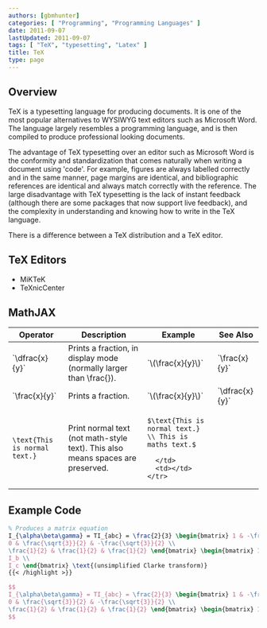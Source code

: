 ```yaml
---
authors: [gbmhunter]
categories: [ "Programming", "Programming Languages" ]
date: 2011-09-07
lastUpdated: 2011-09-07
tags: [ "TeX", "typesetting", "Latex" ]
title: TeX
type: page
---
```


<h2>Overview</h2>

<p>TeX is a typesetting language for producing documents. It is one of the most popular alternatives to WYSIWYG text editors such as Microsoft Word. The language largely resembles a programming language, and is then compiled to produce professional looking documents.</p>

<p>The advantage of TeX typesetting over an editor such as Microsoft Word is the conformity and standardization that comes naturally when writing a document using 'code'. For example, figures are always labelled correctly and in the same manner, page margins are identical, and bibliographic references are identical and always match correctly with the reference. The large disadvantage with TeX typesetting is the lack of instant feedback (although there are some packages that now support live feedback), and the complexity in understanding and knowing how to write in the TeX language.</p>

<p>There is a difference between a TeX distribution and a TeX editor.</p>

<h2>TeX Editors</h2>

<ul>
  <li>MiKTeK</li>
  <li>TeXnicCenter</li>
</ul>

<h2>MathJAX</h2>

<table>
  <thead>
    <tr>
      <th>Operator</th>
      <th>Description</th>
      <th>Example</th>
      <th>See Also</th>
    </tr>
  </thead>
  <tbody>
    <tr>
      <td>
`\dfrac{x}{y}`
      </td>
      <td>Prints a fraction, in display mode (normally larger than \frac{}).</td>
      <td>
`\(\frac{x}{y}\)`
      </td>
      <td>
`\frac{x}{y}`
      </td>
    </tr>
    <tr>
      <td>
`\frac{x}{y}`
      </td>
      <td>Prints a fraction.</td>
      <td>
`\(\frac{x}{y}\)`
      </td>
      <td>
`\dfrac{x}{y}`
      </td>
    </tr>
    <tr>
      <td>
      
```\text{This is normal text.}```
      </td>
      <td>Print normal text (not math-style text). This also means spaces are preserved.</td>
      <td>
      
`$\text{This is normal text.} \\ This is maths text.$`

      </td>
      <td></td>
    </tr>
  </tbody>
</table>

## Example Code

```tex
% Produces a matrix equation
I_{\alpha\beta\gamma} = TI_{abc} = \frac{2}{3} \begin{bmatrix} 1 & -\frac{1}{2} & -\frac{1}{2} \\ 
0 & \frac{\sqrt{3}}{2} & -\frac{\sqrt{3}}{2} \\ 
\frac{1}{2} & \frac{1}{2} & \frac{1}{2} \end{bmatrix} \begin{bmatrix} I_a \\ 
I_b \\ 
I_c \end{bmatrix} \text{(unsimplified Clarke transform)}
{{< /highlight >}}

$$
I_{\alpha\beta\gamma} = TI_{abc} = \frac{2}{3} \begin{bmatrix} 1 & -\frac{1}{2} & -\frac{1}{2} \\
0 & \frac{\sqrt{3}}{2} & -\frac{\sqrt{3}}{2} \\
\frac{1}{2} & \frac{1}{2} & \frac{1}{2} \end{bmatrix} \begin{bmatrix} I_a \\ I_b \\ I_c \end{bmatrix} \text{(unsimplified Clarke transform)}
$$
```
